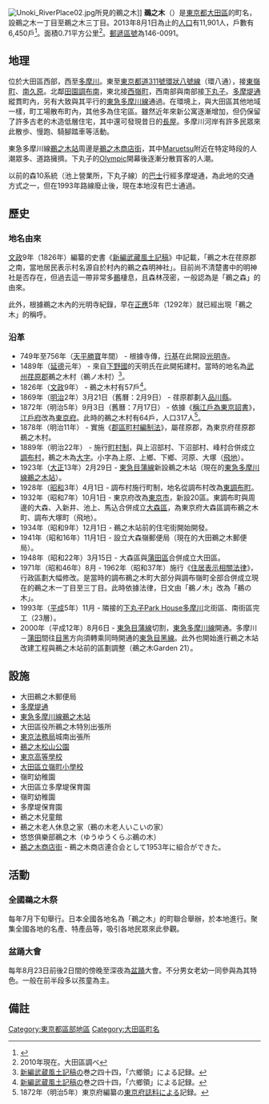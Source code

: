 {{Pathnav|日本|東京都|大田區|frame=1}}
{{Infobox Settlement
|official_name = 鵜之木
|native_name =
|image_skyline = Unoki_park01.jpg
|imagesize = 250px
|image_caption = [[Park_House多摩川|Park House多摩川]]所見的鵜之木
|image_flag =
|image_seal =
| image_map =
| map_caption =
| pushpin_map = Tokyo city
|subdivision_type = [[國家|國家]]
|subdivision_name = [[File:Flag_of_Japan.svg|border]] [[日本|日本]]
|subdivision_type1 = [[都道府縣|都道府縣]]
|subdivision_name1 = [[File:Flag_of_Tokyo_Prefecture.svg|25px]] [[東京都|東京都]]
|subdivision_type2 = [[東京都區部|特別區]]
|subdivision_name2 = [[File:Flag_of_Ota,_Tokyo.svg|25px]] [[大田區|大田區]]
|subdivision_type3 = [[地域|地域]]
|subdivision_name3 = [[大森區|大森地域]]
|established_title =
|established_date =
|government_type =
|leader_title =
|leader_name =
|area_magnitude =
|area_total_sq_mi =
|area_total_km2 = 0.71
|area_land_sq_mi =
|area_land_km2 =
|area_urban_sq_mi =
|area_urban_km2 =
|area_metro_km2 =
|area_metro_sq_mi =
|population_as_of= 2013年（[[平成|平成]]25年）8月1日
|population_footnotes =
|population_total = 11901
|population_urban =
|population_metro =
|population_density_sq_mi =
|population_density_km2 = auto
| timezone = [[日本標準時間|JST]]
| utc_offset = +9
|timezone_DST =
|utc_offset_DST =
|latd=35|latm=34|lats=33.2|latNS=N
|longd=139|longm=40|longs=50.3|longEW=E
|elevation_footnotes=
|elevation_m =
|elevation_ft =
|postal_code_type = [[郵遞區號|郵遞區號]]
|postal_code = 146-0091
|area_code =
|website =
|footnotes =
}}
[[File:Unoki_RiverPlace02.jpg|thumb]]所見的鵜之木]]
'''鵜之木'''（{{jpn|j=鵜の木|hg=うのき|rm=Unoki|f=y}}）是[[東京都|東京都]][[大田區|大田區]]的町名，設鵜之木一丁目至鵜之木三丁目。2013年8月1日為止的[[人口|人口]]有11,901人，戶數有6,450戶<ref>{{Cite web |url=http://www.city.ota.tokyo.jp/kuseijoho/suuji/jinkou/setai_jinkou/oota_suji2508.html |title=大田区ホームページ：平成25年8月1日現在 |accessdate=2013-08-18 |archive-date=2014-02-18 |archive-url=https://web.archive.org/web/20140218230417/http://www.city.ota.tokyo.jp/kuseijoho/suuji/jinkou/setai_jinkou/oota_suji2508.html |dead-url=no }}</ref>。面積0.71平方公里<ref>2010年現在。大田區調べ</ref>。[[郵遞區號|郵遞區號]]為146-0091。

== 地理 ==
位於大田區西部，西至[[多摩川|多摩川]]。東至[[東京都道311號環狀八號線|東京都道311號環狀八號線]]（環八通），接[[東嶺町|東嶺町]]、[[南久原|南久原]]。北鄰[[田園調布南|田園調布南]]，東北接[[西嶺町|西嶺町]]，西南部與南部接[[下丸子|下丸子]]。[[東京都道11號大田調布線|多摩堤通]]縱貫町內，另有大致與其平行的[[東急多摩川線|東急多摩川線]]通過。在環境上，與大田區其他地域一樣，町工場散布町內，其他多為住宅區。雖然近年來新公寓逐漸增加，但仍保留了許多古老的木造低層住宅，其中還可發現昔日的[[長屋|長屋]]。多摩川河岸有許多民眾來此散歩、慢跑、騎腳踏車等活動。

東急多摩川線[[鵜之木站|鵜之木站]]周邊是[[鵜之木商店街|鵜之木商店街]]，其中[[Maruetsu|Maruetsu]]附近在特定時段的人潮眾多、道路擁擠。下丸子的[[Olympic_(企業)|Olympic]]開幕後逐漸分散買客的人潮。

以前的森10系統（池上營業所，下丸子線）的[[巴士|巴士]]行經多摩堤通，為此地的交通方式之一，但在1993年路線廢止後，現在本地沒有巴士通過。

== 歷史 ==
=== 地名由來 ===
[[文政|文政]]9年（1826年）編纂的史書《[[新編武藏風土記稿|新編武藏風土記稿]]》中記載，「鵜之木在荏原郡之南，當地居民表示村名源自於村內的鵜之森明神社」。目前尚不清楚書中的明神社是否存在，但過去這一帶非常多[[鵜|鵜]]棲息，且森林茂密，一般認為是「鵜之森」的由來。

此外，根據鵜之木內的光明寺紀錄，早在[[正應|正應]]5年（1292年）就已經出現「鵜之木」的稱呼。

=== 沿革 ===
* 749年至756年（[[天平勝寶|天平勝寶]]年間） - 根據寺傳，[[行基|行基]]在此開設[[光明寺|光明寺]]。
* 1489年（[[延德|延德]]元年） - 來自[[下野國|下野國]]的天明氏在此開拓建村。當時的地名為[[武藏國|武州]][[荏原郡|荏原郡]]鵜之木村（鵜ノ木村）<ref name=B>[[新編武蔵風土記稿|新編武蔵風土記稿]]の巻之四十四，「六鄉領」による記録。</ref>。
* 1826年（[[文政|文政]]9年） - 鵜之木村有57戶<ref name=B>[[新編武蔵風土記稿|新編武蔵風土記稿]]の巻之四十四，「六鄉領」による記録。</ref>。
* 1869年（[[明治|明治]]2年）3月21日（舊曆：2月9日） - 荏原郡劃入[[品川縣|品川縣]]。
* 1872年（明治5年）9月3日（舊曆：7月17日） - 依據《[[稱江戶為東京詔書|稱江戶為東京詔書]]》，[[江戶府|江戶府]]改為[[東京府|東京府]]。此時的鵜之木村有64戶，人口317人<ref>1872年（明治5年）東京府編纂の[[東京府誌料|東京府誌料]]による記録。</ref>。
* 1878年（明治11年） - 實施《[[郡區町村編制法|郡區町村編制法]]》，屬荏原郡，為東京府荏原郡鵜之木村。
* 1889年（明治22年） - 施行[[町村制|町村制]]，與上沼部村、下沼部村、峰村合併成立[[調布村|調布村]]，鵜之木為[[大字|大字]]。小字為上原、上鄉、下鄉、河原、大塚（[[飛地|飛地]]）。
* 1923年（[[大正|大正]]13年）2月29日 - [[東急目蒲線|東急目蒲線]]新設鵜之木站（現在的[[東急多摩川線|東急多摩川線]][[鵜之木站|鵜之木站]]）。
* 1928年（[[昭和|昭和]]3年）4月1日 - 調布村施行町制，地名從調布村改為[[東調布町|東調布町]]。
* 1932年（昭和7年）10月1日 - 東京府改為[[東京市|東京市]]，新設20區。東調布町與周邊的大森、入新井、池上、馬込合併成立[[大森區|大森區]]，為東京府大森區調布鵜之木町、調布大塚町（飛地）。
* 1934年（昭和9年）12月1日 - 鵜之木站前的住宅街開始開發。
* 1941年（昭和16年）11月1日 - 設立大森嶺郵便局（現在的大田鵜之木郵便局）。
* 1948年（昭和22年）3月15日 - 大森區與[[蒲田區|蒲田區]]合併成立大田區。
* 1971年（昭和46年）8月 - 1962年（昭和37年）施行《[[住居表示相關法律|住居表示相關法律]]》，行政區劃大幅修改。是當時的調布鵜之木町大部分與調布嶺町全部合併成立現在的鵜之木一丁目至三丁目。此時依據法律，日文由「鵜ノ木」改為「鵜の木」。
* 1993年（[[平成|平成]]5年）11月 - 隣接的[[下丸子|下丸子]][[Park_House多摩川|Park House多摩川]]北街區、南街區完工（23層）。
* 2000年（平成12年）8月6日 - [[東急目蒲線|東急目蒲線]]切割，[[東急多摩川線|東急多摩川線]]開通。多摩川－[[蒲田站|蒲田]]間往[[目黑|目黑]]方向須轉乘同時開通的[[東急目黑線|東急目黑線]]。此外也開始進行鵜之木站改建工程與鵜之木站前的區劃調整（鵜之木Garden 21）。

== 設施 ==
* 大田鵜之木郵便局
* [[東京都道11號大田調布線|多摩堤通]]
* [[東急多摩川線|東急多摩川線]][[鵜之木站|鵜之木站]]
* 大田區役所鵜之木特別出張所
* [[東京法務局|東京法務局]]城南出張所
* [[鵜之木松山公園|鵜之木松山公園]]
* [[東京高等學校|東京高等學校]]
* [[大田區立嶺町小學校|大田區立嶺町小學校]]
* 嶺町幼稚園
* 大田區立多摩堤保育園
* 嶺町幼稚園
* 多摩堤保育園
* 鵜之木兒童館
* 鵜之木老人休息之家（鵜の木老人いこいの家）
* 悠悠俱樂部鵜之木（ゆうゆうくらぶ鵜の木）
* [[鵜之木商店街|鵜之木商店街]] - 鵜之木商店連合会として1953年に組合ができた。

== 活動 ==
=== 全國鵜之木祭 ===
每年7月下旬舉行。日本全國各地名為「鵜之木」的町聯合舉辦，於本地進行。聚集全國各地的名產、特產品等，吸引各地民眾來此參觀。

=== 盆踊大會 ===
每年8月23日前後2日間的傍晚至深夜為[[盆踊|盆踊]]大會。不分男女老幼一同參與為其特色。一般在前半段多以孩童為主。

== 備註 ==
{{reflist}}

{{大田區的町名}}
{{DEFAULTSORT:Unoki}}
[[Category:東京都區部地區|Category:東京都區部地區]]
[[Category:大田區町名|Category:大田區町名]]